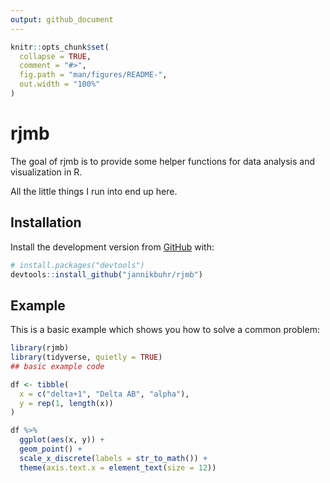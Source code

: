 ```yaml
---
output: github_document
---
```


<!-- README.md is generated from README.Rmd. Please edit that file -->

```r
knitr::opts_chunk$set(
  collapse = TRUE,
  comment = "#>",
  fig.path = "man/figures/README-",
  out.width = "100%"
)
```
# rjmb

<!-- badges: start -->
<!-- badges: end -->

The goal of rjmb is to provide some helper functions for
data analysis and visualization in R.

All the little things I run into end up here.

## Installation

<!-- You can install the released version of rjmb from [CRAN](https://CRAN.R-project.org) with: -->

<!-- ``` r -->
<!-- install.packages("rjmb") -->
<!-- ``` -->

Install the development version from [GitHub](https://github.com/) with:

``` r
# install.packages("devtools")
devtools::install_github("jannikbuhr/rjmb")
```
## Example

This is a basic example which shows you how to solve a common problem:

```r
library(rjmb)
library(tidyverse, quietly = TRUE)
## basic example code

df <- tibble(
  x = c("delta+1", "Delta AB", "alpha"),
  y = rep(1, length(x))
)

df %>%
  ggplot(aes(x, y)) +
  geom_point() +
  scale_x_discrete(labels = str_to_math()) +
  theme(axis.text.x = element_text(size = 12))
```
